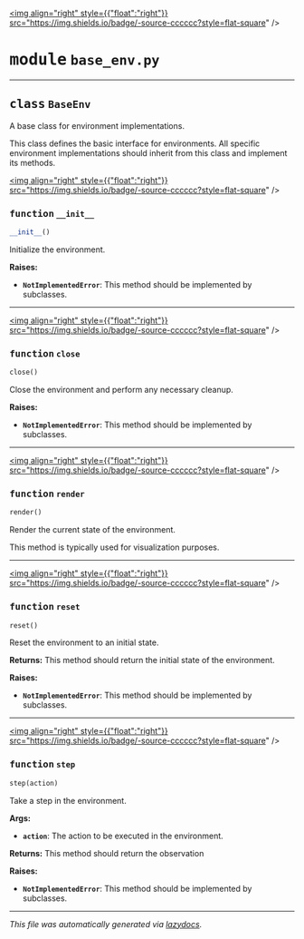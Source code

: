 <!-- markdownlint-disable -->

<a href="https://github.com/braingeneers/braindance/blob/main/braindance/core/base_env.py#L0"><img align="right" style={{"float":"right"}} src="https://img.shields.io/badge/-source-cccccc?style=flat-square" /></a>

# <kbd>module</kbd> `base_env.py`






---

## <kbd>class</kbd> `BaseEnv`
A base class for environment implementations. 

This class defines the basic interface for environments. All specific environment implementations should inherit from this class and implement its methods. 

<a href="https://github.com/braingeneers/braindance/blob/main/braindance/core/base_env.py#L10"><img align="right" style={{"float":"right"}} src="https://img.shields.io/badge/-source-cccccc?style=flat-square" /></a>

### <kbd>function</kbd> `__init__`

```python
__init__()
```

Initialize the environment. 



**Raises:**
 
 - <b>`NotImplementedError`</b>:  This method should be implemented by subclasses. 




---

<a href="https://github.com/braingeneers/braindance/blob/main/braindance/core/base_env.py#L54"><img align="right" style={{"float":"right"}} src="https://img.shields.io/badge/-source-cccccc?style=flat-square" /></a>

### <kbd>function</kbd> `close`

```python
close()
```

Close the environment and perform any necessary cleanup. 



**Raises:**
 
 - <b>`NotImplementedError`</b>:  This method should be implemented by subclasses. 

---

<a href="https://github.com/braingeneers/braindance/blob/main/braindance/core/base_env.py#L46"><img align="right" style={{"float":"right"}} src="https://img.shields.io/badge/-source-cccccc?style=flat-square" /></a>

### <kbd>function</kbd> `render`

```python
render()
```

Render the current state of the environment. 

This method is typically used for visualization purposes. 

---

<a href="https://github.com/braingeneers/braindance/blob/main/braindance/core/base_env.py#L34"><img align="right" style={{"float":"right"}} src="https://img.shields.io/badge/-source-cccccc?style=flat-square" /></a>

### <kbd>function</kbd> `reset`

```python
reset()
```

Reset the environment to an initial state. 



**Returns:**
  This method should return the initial state of the environment. 



**Raises:**
 
 - <b>`NotImplementedError`</b>:  This method should be implemented by subclasses. 

---

<a href="https://github.com/braingeneers/braindance/blob/main/braindance/core/base_env.py#L19"><img align="right" style={{"float":"right"}} src="https://img.shields.io/badge/-source-cccccc?style=flat-square" /></a>

### <kbd>function</kbd> `step`

```python
step(action)
```

Take a step in the environment. 



**Args:**
 
 - <b>`action`</b>:  The action to be executed in the environment. 



**Returns:**
 This method should return the observation 



**Raises:**
 
 - <b>`NotImplementedError`</b>:  This method should be implemented by subclasses. 




---

_This file was automatically generated via [lazydocs](https://github.com/ml-tooling/lazydocs)._
